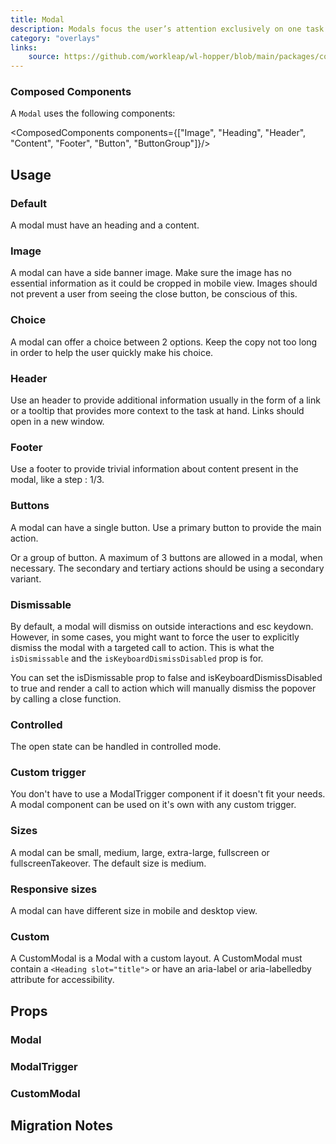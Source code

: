 ```yaml
---
title: Modal
description: Modals focus the user’s attention exclusively on one task or piece of information via a window that sits on top of the page content.
category: "overlays"
links:
    source: https://github.com/workleap/wl-hopper/blob/main/packages/components/src/modal/src/Modal.tsx
---
```


<Example src="modal/docs/preview" isOpen />

### Composed Components

A `Modal` uses the following components:

<ComposedComponents components={["Image", "Heading", "Header", "Content", "Footer", "Button", "ButtonGroup"]}/>

## Usage

### Default

A modal must have an heading and a content.

<Example src="modal/docs/default" />

### Image

A modal can have a side banner image. Make sure the image has no essential information as it could be cropped in mobile view. Images should not prevent a user from seeing the close button, be conscious of this.

<Example src="modal/docs/image" />

### Choice

A modal can offer a choice between 2 options. Keep the copy not too long in order to help the user quickly make his choice.

<Example src="modal/docs/choice" />

### Header

Use an header to provide additional information usually in the form of a link or a tooltip that provides more context to the task at hand. Links should open in a new window.

<Example src="modal/docs/header" />

### Footer

Use a footer to provide trivial information about content present in the modal, like a step : 1/3.

<Example src="modal/docs/footer" />

### Buttons

A modal can have a single button. Use a primary button to provide the main action.

<Example src="modal/docs/button" />

Or a group of button. A maximum of 3 buttons are allowed in a modal, when necessary. The secondary and tertiary actions should be using a secondary variant.

<Example src="modal/docs/button-group" />

### Dismissable

By default, a modal will dismiss on outside interactions and esc keydown. However, in some cases, you might want to force the user to explicitly dismiss the modal with a targeted call to action.
This is what the `isDismissable` and the `isKeyboardDismissDisabled` prop is for.

You can set the isDismissable prop to false and isKeyboardDismissDisabled to true and render a call to action which will manually dismiss the popover by calling a close function.

<Example src="modal/docs/dismissable" />

### Controlled

The open state can be handled in controlled mode.

<Example src="modal/docs/controlled" />

### Custom trigger

You don't have to use a ModalTrigger component if it doesn't fit your needs. A modal component can be used on it's own with any custom trigger.

<Example src="modal/docs/custom-trigger" />

### Sizes

A modal can be small, medium, large, extra-large, fullscreen or fullscreenTakeover. The default size is medium.

<Example src="modal/docs/sizes" />

### Responsive sizes

A modal can have different size in mobile and desktop view.

<Example src="modal/docs/responsive-sizes" />

### Custom

A CustomModal is a Modal with a custom layout. A CustomModal must contain a `<Heading slot="title">` or have an aria-label or aria-labelledby attribute for accessibility.

<Example src="modal/docs/custom" />

## Props

### Modal

<PropTable component="Modal" />

### ModalTrigger

<PropTable component="ModalTrigger" />

### CustomModal

<PropTable component="CustomModal" />

## Migration Notes

<MigrateGuide src="modal/docs/migration-notes" />
